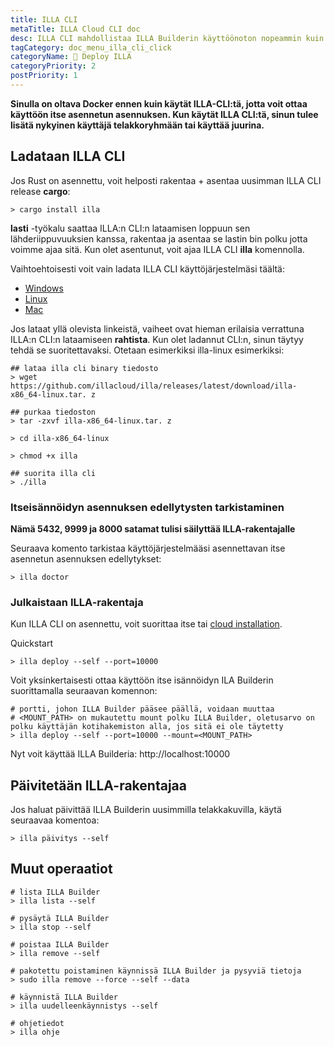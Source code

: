 ```yaml
---
title: ILLA CLI
metaTitle: ILLA Cloud CLI doc
desc: ILLA CLI mahdollistaa ILLA Builderin käyttöönoton nopeammin kuin mielikuvituksesi.
tagCategory: doc_menu_illa_cli_click
categoryName: 👷 Deploy ILLA
categoryPriority: 2
postPriority: 1
---
```


**Sinulla on oltava Docker ennen kuin käytät ILLA-CLI:tä, jotta voit ottaa käyttöön itse asennetun asennuksen. Kun käytät ILLA CLI:tä, sinun tulee lisätä nykyinen käyttäjä telakkoryhmään tai käyttää juurina.**

## Ladataan ILLA CLI

Jos Rust on asennettu, voit helposti rakentaa + asentaa uusimman ILLA CLI release **cargo**:

```
> cargo install illa
```

**lasti** -työkalu saattaa ILLA:n CLI:n lataamisen loppuun sen lähderiippuvuuksien kanssa, rakentaa ja asentaa se lastin bin polku jotta voimme ajaa sitä.
Kun olet asentunut, voit ajaa ILLA CLI **illa** komennolla.

Vaihtoehtoisesti voit vain ladata ILLA CLI käyttöjärjestelmäsi täältä:

-   [Windows](https://github.com/illacloud/illa/releases/latest/download/illa-x86_64-win.zip)
-   [Linux](https://github.com/illacloud/illa/releases/latest/download/illa-x86_64-linux.tar.gz)
-   [Mac](https://github.com/illacloud/illa/releases/latest/download/illa-x86_64-macos.tar.gz)

Jos lataat yllä olevista linkeistä, vaiheet ovat hieman erilaisia verrattuna ILLA:n CLI:n lataamiseen **rahtista**. Kun olet ladannut CLI:n, sinun täytyy tehdä se suoritettavaksi. Otetaan esimerkiksi illa-linux esimerkiksi:

```
## lataa illa cli binary tiedosto
> wget https://github.com/illacloud/illa/releases/latest/download/illa-x86_64-linux.tar. z

## purkaa tiedoston
> tar -zxvf illa-x86_64-linux.tar. z

> cd illa-x86_64-linux

> chmod +x illa

## suorita illa cli
> ./illa

```

### Itseisännöidyn asennuksen edellytysten tarkistaminen

**Nämä 5432, 9999 ja 8000 satamat tulisi säilyttää ILLA-rakentajalle**

Seuraava komento tarkistaa käyttöjärjestelmääsi asennettavan itse asennetun asennuksen edellytykset:

```
> illa doctor
```

### Julkaistaan ILLA-rakentaja

Kun ILLA CLI on asennettu, voit suorittaa itse tai [cloud installation](https://cloud.illacloud.com/).

Quickstart

```
> illa deploy --self --port=10000
```

Voit yksinkertaisesti ottaa käyttöön itse isännöidyn ILA Builderin suorittamalla seuraavan komennon:

```
# portti, johon ILLA Builder pääsee päällä, voidaan muuttaa
# <MOUNT_PATH> on mukautettu mount polku ILLA Builder, oletusarvo on polku käyttäjän kotihakemiston alla, jos sitä ei ole täytetty
> illa deploy --self --port=10000 --mount=<MOUNT_PATH>
```

Nyt voit käyttää ILLA Builderia: http://localhost:10000

## Päivitetään ILLA-rakentajaa

Jos haluat päivittää ILLA Builderin uusimmilla telakkakuvilla, käytä seuraavaa komentoa:

```
> illa päivitys --self
```

## Muut operaatiot

```
# lista ILLA Builder
> illa lista --self

# pysäytä ILLA Builder
> illa stop --self

# poistaa ILLA Builder
> illa remove --self

# pakotettu poistaminen käynnissä ILLA Builder ja pysyviä tietoja
> sudo illa remove --force --self --data

# käynnistä ILLA Builder
> illa uudelleenkäynnistys --self

# ohjetiedot
> illa ohje
```
